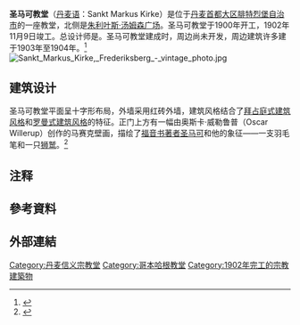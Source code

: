 {{Translating|||time=2020-07-06T10:57:31+00:00}}
{{Infobox church
| name               = 圣马可教堂
| native_name        = Sankt Markus Kirke
| image              = Sankt Markus Kirke.jpg
| imagesize          = 250
| landscape          = 
| caption            = 从[[朱利叶斯·汤姆森广场|朱利叶斯·汤姆森广场]]一侧拍摄的圣马可教堂
| location           = {{DEN}} [[首都大区|首都大区]] [[腓特烈堡自治市|腓特烈堡自治市]]（1920）福希哈默尔街12A号
| country            = 
| coordinates        = {{coord|55|40|47.6|N|12|33|9.5|E|type:landmark_region:DK|display=inline,title}}
| denomination       = [[丹麥國教會|丹麥國教會]]
| status             = 
| architect          = {{link-en|卡爾·倫多夫|Carl Lendorf}}
| architectural type = [[教堂|教堂]]
| groundbreaking     = 1900年
| completed date     = 1902年11月9日
| materials          = [[磚|磚]]
| archdiocese        = {{link-en|哥本哈根教区|Diocese of Copenhagen}}
| website            = https://www.sankt-markus.dk/
}}

'''圣马可教堂'''（[[丹麦语|丹麦语]]：Sankt Markus Kirke）是位于[[丹麦|丹麦]][[首都大区|首都大区]][[腓特烈堡自治市|腓特烈堡自治市]]{{NoteTag|[[腓特烈堡自治市|腓特烈堡自治市]]因四周均被[[哥本哈根自治市|哥本哈根自治市]]包围，因而常常被视为是[[哥本哈根|哥本哈根]]的一部分}}的一座教堂，北侧是[[朱利叶斯·汤姆森广场|朱利叶斯·汤姆森广场]]。圣马可教堂于1900年开工，1902年11月9日竣工。总设计师是{{link-en|卡爾·倫多夫|Carl Lendorf}}。圣马可教堂建成时，周边尚未开发，周边建筑许多建于1903年至1904年。<ref>{{cite web|title=Skt. Markus Kirke|url=http://www.ibras.ishoejby.dk/sktmarkus/stmarkus.htm|accessdate=2011-02-18|publisher=ibras.ishoejby.dk|archive-date=2011-07-19|archive-url=https://web.archive.org/web/20110719124626/http://www.ibras.ishoejby.dk/sktmarkus/stmarkus.htm|dead-url=yes}}</ref>[[Image:Sankt_Markus_Kirke,_Frederiksberg_-_vintage_photo.jpg|thumb]]
{{Clearleft}}

==建筑设计==
圣马可教堂平面呈十字形布局，外墙采用红砖外墙，建筑风格结合了[[拜占庭式建筑|拜占庭式建筑风格]]和[[罗曼式建筑|罗曼式建筑风格]]的特征。正门上方有一幅由奥斯卡·威勒鲁普（Oscar Willerup）创作的马赛克壁画，描绘了[[福音書著者|福音书著者]][[馬可_(福音書作者)|圣马可]]和他的象征——一支羽毛笔和一只[[狮鹫|狮鹫]]。<ref>{{cite web|url=http://www.geocaching.com/seek/cache_details.aspx?guid=5d8f7df5-e310-4884-9391-205d9ae9fda1|title=Sankt Markus Kirke 1902|publisher=Groundspeak Inc.|accessdate=2011-02-17|archive-date=2011-06-29|archive-url=https://web.archive.org/web/20110629053431/http://www.geocaching.com/seek/cache_details.aspx?guid=5d8f7df5-e310-4884-9391-205d9ae9fda1|dead-url=no}}</ref>

== 注释 ==
{{NoteFoot}}

== 參考資料 ==
{{Reflist|2}}

== 外部連結 ==
{{Commons category|Sankt Markus Kirke (Frederiksberg)}}

[[Category:丹麦信义宗教堂|Category:丹麦信义宗教堂]]
[[Category:哥本哈根教堂|Category:哥本哈根教堂]]
[[Category:1902年完工的宗教建築物|Category:1902年完工的宗教建築物]]